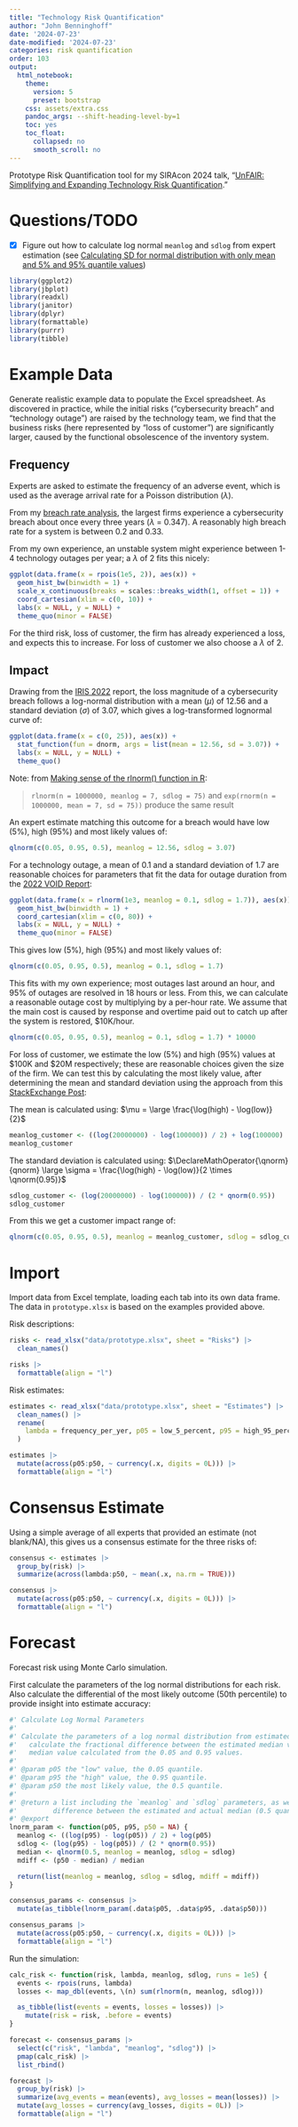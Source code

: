 ```yaml
---
title: "Technology Risk Quantification"
author: "John Benninghoff"
date: '2024-07-23'
date-modified: '2024-07-23'
categories: risk quantification
order: 103
output:
  html_notebook:
    theme:
      version: 5
      preset: bootstrap
    css: assets/extra.css
    pandoc_args: --shift-heading-level-by=1
    toc: yes
    toc_float:
      collapsed: no
      smooth_scroll: no
---
```


Prototype Risk Quantification tool for my SIRAcon 2024 talk, "[UnFAIR: Simplifying and Expanding Technology Risk Quantification](https://web.cvent.com/event/7f49b0a6-bca9-46fd-8245-a2deb671efee/websitePage:23d1376e-2723-411a-910a-0edf87b03015?session=956b9176-13ad-4dac-af3c-e8ccb30bae8a&shareLink=true)."

# Questions/TODO

- [x] Figure out how to calculate log normal `meanlog` and `sdlog` from expert estimation (see [Calculating SD for normal distribution with only mean and 5% and 95% quantile values](https://stats.stackexchange.com/questions/158110/calculating-sd-for-normal-distribution-with-only-mean-and-5-and-95-quantile-va))

```r
library(ggplot2)
library(jbplot)
library(readxl)
library(janitor)
library(dplyr)
library(formattable)
library(purrr)
library(tibble)
```

# Example Data

Generate realistic example data to populate the Excel spreadsheet. As discovered in practice, while
the initial risks ("cybersecurity breach" and "technology outage") are raised by the technology
team, we find that the business risks (here represented by "loss of customer") are significantly
larger, caused by the functional obsolescence of the inventory system.

## Frequency

Experts are asked to estimate the frequency of an adverse event, which is used as the average
arrival rate for a Poisson distribution ($\lambda$).

From my [breach rate analysis](breach-rates.Rmd), the largest firms experience a cybersecurity
breach about once every three years ($\lambda$ = 0.347). A reasonably high breach rate for a system
is between 0.2 and 0.33.

From my own experience, an unstable system might experience between 1-4 technology outages per year;
a $\lambda$ of 2 fits this nicely:

```r
ggplot(data.frame(x = rpois(1e5, 2)), aes(x)) +
  geom_hist_bw(binwidth = 1) +
  scale_x_continuous(breaks = scales::breaks_width(1, offset = 1)) +
  coord_cartesian(xlim = c(0, 10)) +
  labs(x = NULL, y = NULL) +
  theme_quo(minor = FALSE)
```

For the third risk, loss of customer, the firm has already experienced a loss, and expects this to
increase. For loss of customer we also choose a $\lambda$ of 2.

## Impact

Drawing from the [IRIS 2022](https://www.cyentia.com/wp-content/uploads/IRIS-2022_Cyentia.pdf)
report, the loss magnitude of a cybersecurity breach follows a log-normal distribution with a mean
($\mu$) of 12.56 and a standard deviation ($\sigma$) of 3.07, which gives a log-transformed
lognormal curve of:

```r
ggplot(data.frame(x = c(0, 25)), aes(x)) +
  stat_function(fun = dnorm, args = list(mean = 12.56, sd = 3.07)) +
  labs(x = NULL, y = NULL) +
  theme_quo()
```

Note: from
[Making sense of the rlnorm() function in R](https://msalganik.wordpress.com/2017/01/21/making-sense-of-the-rlnorm-function-in-r/):

> `rlnorm(n = 1000000, meanlog = 7, sdlog = 75)` and `exp(rnorm(n = 1000000, mean = 7, sd = 75))`
> produce the same result

An expert estimate matching this outcome for a breach would have low (5%), high (95%) and most
likely values of:

```r
qlnorm(c(0.05, 0.95, 0.5), meanlog = 12.56, sdlog = 3.07)
```

For a technology outage, a mean of 0.1 and a standard deviation of 1.7 are reasonable choices for
parameters that fit the data for outage duration from the
[2022 VOID Report](https://mcusercontent.com/ad9b3a31c069c03a14227a79c/files/29e138f4-05b7-f560-a7d5-c337538a93eb/2022_Void_Report.pdf):

```r
ggplot(data.frame(x = rlnorm(1e3, meanlog = 0.1, sdlog = 1.7)), aes(x)) +
  geom_hist_bw(binwidth = 1) +
  coord_cartesian(xlim = c(0, 80)) +
  labs(x = NULL, y = NULL) +
  theme_quo(minor = FALSE)
```

This gives low (5%), high (95%) and most likely values of:

```r
qlnorm(c(0.05, 0.95, 0.5), meanlog = 0.1, sdlog = 1.7)
```

This fits with my own experience; most outages last around an hour, and 95% of outages are resolved
in 18 hours or less. From this, we can calculate a reasonable outage cost by multiplying by a
per-hour rate. We assume that the main cost is caused by response and overtime paid out to catch up
after the system is restored, $10K/hour.

```r
qlnorm(c(0.05, 0.95, 0.5), meanlog = 0.1, sdlog = 1.7) * 10000
```

For loss of customer, we estimate the low (5%) and high (95%) values at \$100K and \$20M
respectively; these are reasonable choices given the size of the firm. We can test this by
calculating the most likely value, after determining the mean and standard deviation using the
approach from this
[StackExchange Post](https://stats.stackexchange.com/questions/158110/calculating-sd-for-normal-distribution-with-only-mean-and-5-and-95-quantile-va):

The mean is calculated using: $\mu = \large \frac{\log(high) - \log(low)}{2}$

```r
meanlog_customer <- ((log(20000000) - log(100000)) / 2) + log(100000)
meanlog_customer
```

The standard deviation is calculated using:
$\DeclareMathOperator{\qnorm}{qnorm} \large \sigma = \frac{\log(high) - \log(low)}{2 \times \qnorm(0.95)}$

```r
sdlog_customer <- (log(20000000) - log(100000)) / (2 * qnorm(0.95))
sdlog_customer
```

From this we get a customer impact range of:

```r
qlnorm(c(0.05, 0.95, 0.5), meanlog = meanlog_customer, sdlog = sdlog_customer)
```

# Import

Import data from Excel template, loading each tab into its own data frame. The data in
`prototype.xlsx` is based on the examples provided above.

Risk descriptions:

```r
risks <- read_xlsx("data/prototype.xlsx", sheet = "Risks") |>
  clean_names()

risks |>
  formattable(align = "l")
```

Risk estimates:

```r
estimates <- read_xlsx("data/prototype.xlsx", sheet = "Estimates") |>
  clean_names() |>
  rename(
    lambda = frequency_per_yer, p05 = low_5_percent, p95 = high_95_percent, p50 = most_likely
  )

estimates |>
  mutate(across(p05:p50, ~ currency(.x, digits = 0L))) |>
  formattable(align = "l")
```

# Consensus Estimate

Using a simple average of all experts that provided an estimate (not blank/NA), this gives us a
consensus estimate for the three risks of:

```r
consensus <- estimates |>
  group_by(risk) |>
  summarize(across(lambda:p50, ~ mean(.x, na.rm = TRUE)))

consensus |>
  mutate(across(p05:p50, ~ currency(.x, digits = 0L))) |>
  formattable(align = "l")
```

# Forecast

Forecast risk using Monte Carlo simulation.

First calculate the parameters of the log normal distributions for each risk. Also calculate the
differential of the most likely outcome (50th percentile) to provide insight into estimate accuracy:

```r
#' Calculate Log Normal Parameters
#'
#' Calculate the parameters of a log normal distribution from estimated 0.05 and 0.95 quantile. Also
#'   calculate the fractional difference between the estimated median value (0.5 quantile) and the
#'   median value calculated from the 0.05 and 0.95 values.
#'
#' @param p05 the "low" value, the 0.05 quantile.
#' @param p95 the "high" value, the 0.95 quantile.
#' @param p50 the most likely value, the 0.5 quantile.
#'
#' @return a list including the `meanlog` and `sdlog` parameters, as well as the fractional
#'         difference between the estimated and actual median (0.5 quantile), `mdiff`.
#' @export
lnorm_param <- function(p05, p95, p50 = NA) {
  meanlog <- ((log(p95) - log(p05)) / 2) + log(p05)
  sdlog <- (log(p95) - log(p05)) / (2 * qnorm(0.95))
  median <- qlnorm(0.5, meanlog = meanlog, sdlog = sdlog)
  mdiff <- (p50 - median) / median

  return(list(meanlog = meanlog, sdlog = sdlog, mdiff = mdiff))
}

consensus_params <- consensus |>
  mutate(as_tibble(lnorm_param(.data$p05, .data$p95, .data$p50)))

consensus_params |>
  mutate(across(p05:p50, ~ currency(.x, digits = 0L))) |>
  formattable(align = "l")
```

Run the simulation:

```r
calc_risk <- function(risk, lambda, meanlog, sdlog, runs = 1e5) {
  events <- rpois(runs, lambda)
  losses <- map_dbl(events, \(n) sum(rlnorm(n, meanlog, sdlog)))

  as_tibble(list(events = events, losses = losses)) |>
    mutate(risk = risk, .before = events)
}

forecast <- consensus_params |>
  select(c("risk", "lambda", "meanlog", "sdlog")) |>
  pmap(calc_risk) |>
  list_rbind()

forecast |>
  group_by(risk) |>
  summarize(avg_events = mean(events), avg_losses = mean(losses)) |>
  mutate(avg_losses = currency(avg_losses, digits = 0L)) |>
  formattable(align = "l")
```
